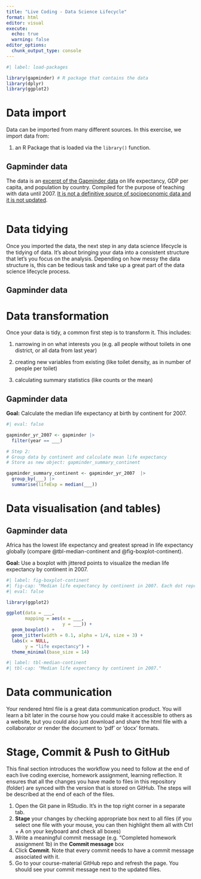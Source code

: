 ```yaml
---
title: "Live Coding - Data Science Lifecycle"
format: html
editor: visual
execute:
  echo: true
  warning: false
editor_options: 
  chunk_output_type: console
---
```


```r
#| label: load-packages

library(gapminder) # R package that contains the data
library(dplyr)
library(ggplot2)
```

# Data import

Data can be imported from many different sources. In this exercise, we import data from:

1.  an R Package that is loaded via the `library()` function.

## Gapminder data

The data is an [excerpt of the Gapminder data](https://www.gapminder.org/data/documentation/) on life expectancy, GDP per capita, and population by country. Compiled for the purpose of teaching with data until 2007. [It is not a definitive source of socioeconomic data and it is not updated](https://github.com/jennybc/gapminder).

```r

```

# Data tidying

Once you imported the data, the next step in any data science lifecycle is the tidying of data. It's about bringing your data into a consistent structure that let's you focus on the analysis. Depending on how messy the data structure is, this can be tedious task and take up a great part of the data science lifecycle process.

## Gapminder data

# Data transformation

Once your data is tidy, a common first step is to transform it. This includes:

1.  narrowing in on what interests you (e.g. all people without toilets in one district, or all data from last year)

2.  creating new variables from existing (like toilet density, as in number of people per toilet)

3.  calculating summary statistics (like counts or the mean)

## Gapminder data

**Goal:** Calculate the median life expectancy at birth by continent for 2007.

```r
#| eval: false

gapminder_yr_2007 <- gapminder |> 
  filter(year == ___)

# Step 2: 
# Group data by continent and calculate mean life expectancy
# Store as new object: gapminder_summary_continent

gapminder_summary_continent <- gapminder_yr_2007  |>
  group_by(___) |> 
  summarise(lifeExp = median(___))


```

# Data visualisation (and tables)

## Gapminder data

Africa has the lowest life expectancy and greatest spread in life expectancy globally (compare @tbl-median-continent and @fig-boxplot-continent).

**Goal:** Use a boxplot with jittered points to visualize the median life expectancy by continent in 2007.

```r
#| label: fig-boxplot-continent
#| fig-cap: "Median life expectancy by continent in 2007. Each dot represents one individual country."
#| eval: false

library(ggplot2)

ggplot(data = ___, 
       mapping = aes(x = ___, 
                     y = ___)) +
  geom_boxplot() +
  geom_jitter(width = 0.1, alpha = 1/4, size = 3) +
  labs(x = NULL,
       y = "life expectancy") +
  theme_minimal(base_size = 14) 


```

```r
#| label: tbl-median-continent
#| tbl-cap: "Median life expectancy by continent in 2007."

```

# Data communication

Your rendered html file is a great data communication product. You will learn a bit later in the course how you could make it accessible to others as a website, but you could also just download and share the html file with a collaborator or render the document to 'pdf' or 'docx' formats.

# Stage, Commit & Push to GitHub

This final section introduces the workflow you need to follow at the end of each live coding exercise, homework assignment, learning reflection. It ensures that all the changes you have made to files in this repository (folder) are synced with the version that is stored on GitHub. The steps will be described at the end of each of the files.

1.  Open the Git pane in RStudio. It's in the top right corner in a separate tab.
2.  **Stage** your changes by checking appropriate box next to all files (if you select one file with your mouse, you can then highlight them all with Ctrl + A on your keyboard and check all boxes)
3.  Write a meaningful commit message (e.g. "Completed homework assignment 1b) in the **Commit message** box
4.  Click **Commit**. Note that every commit needs to have a commit message associated with it.
5.  Go to your course-material GitHub repo and refresh the page. You should see your commit message next to the updated files.
